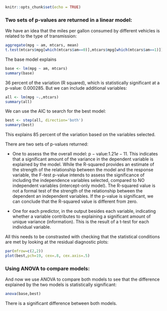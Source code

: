 

```r
knitr::opts_chunk$set(echo = TRUE)
```

### Two sets of p-values are returned in a linear model:

We have an idea that the miles per gallon consumed by different vehicles is related to the type of transmission:

```r
aggregate(mpg ~ am, mtcars, mean)
t.test(mtcars$mpg[which(mtcars$am==0)],mtcars$mpg[which(mtcars$am==1)])
```

The base model explains

```r
base <- lm(mpg ~ am, mtcars)
summary(base)
```

$36$ percent of the variation (R squared), which is statistically significant at a p-value: $0.000285.$ But we can include additional variables:

```r
all <- lm(mpg ~.,mtcars)
summary(all)
```

We can use the AIC to search for the best model:

```r
best <- step(all, direction='both')
summary(best)
```

This explains $85$ percent of the variation based on the variables selected.

There are two sets of p-values returned:

- One to assess the the overall model: $\mathrm {p-value:} 1.21e-11.$ This indicates that a significant amount of the variance in the dependent variable is explained by the model. While the R-squared provides an estimate of the strength of the relationship between the model and the response variable, the F-test p-value intends to assess the significance of including the independence variables selected, compared to NO independent variables (intercept-only model). The R-squared value is not a formal test of the strength of the relationship between the dependent an independent variables. If the p-value is significant, we can conclude that the R-squared value is different from zero.

- One for each predictor, in the output besides each variable, indicating whether a variable contributes to explaining a significant amount of unique variance (information). This is the result of a t-test for each individual variable.

All this needs to be constrasted with checking that the statistical conditions are met by looking at the residual diagnostic plots:

```r
par(mfrow=c(2,2))
plot(best,pch=19, cex=.8, cex.axis=.5)
```


### Using ANOVA to compare models:

And now we use ANOVA to compare both models to see that the difference explained by the two models is statistically significant:

```r
anova(base,best)
```

There is a significant difference between both models.